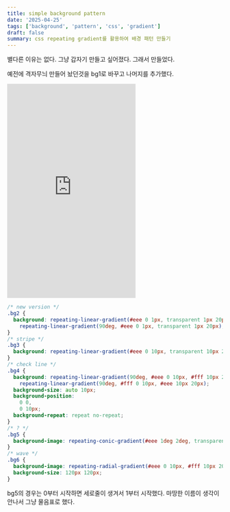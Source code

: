 ```yaml
---
title: simple background pattern
date: '2025-04-25'
tags: ['background', 'pattern', 'css', 'gradient']
draft: false
summary: css repeating gradient를 활용하여 배경 패턴 만들기
---
```


별다른 이유는 없다. 그냥 갑자기 만들고 싶어졌다. 그래서 만들었다.

예전에 격자무늬 만들어 놨던것을 bg1로 바꾸고 나머지를 추가했다.

<iframe
  height="500"
  className="w-full"
  title="line background"
  src="https://codepen.io/haksoo/embed/AzqmXJ?default-tab=result"
  frameborder="no"
  loading="lazy"
  allowtransparency="true"
  allowFullScreen
></iframe>

```css
/* new version */
.bg2 {
  background: repeating-linear-gradient(#eee 0 1px, transparent 1px 20px),
    repeating-linear-gradient(90deg, #eee 0 1px, transparent 1px 20px);
}
/* stripe */
.bg3 {
  background: repeating-linear-gradient(#eee 0 10px, transparent 10px 20px);
}
/* check line */
.bg4 {
  background: repeating-linear-gradient(90deg, #eee 0 10px, #fff 10px 20px),
    repeating-linear-gradient(90deg, #fff 0 10px, #eee 10px 20px);
  background-size: auto 10px;
  background-position:
    0 0,
    0 10px;
  background-repeat: repeat no-repeat;
}
/* ? */
.bg5 {
  background-image: repeating-conic-gradient(#eee 1deg 2deg, transparent 2deg 10deg);
}
/* wave */
.bg6 {
  background-image: repeating-radial-gradient(#eee 0 10px, #fff 10px 20px);
  background-size: 120px 120px;
}
```

bg5의 경우는 0부터 시작하면 세로줄이 생겨서 1부터 시작했다. 마땅한 이름이 생각이 안나서 그냥 물음표로 했다.
